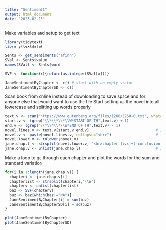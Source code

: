 ```yaml
---
title: "Sentiment1"
output: html_document
date: "2023-02-16"
---
```


Make variables and setup to get text

```r
library(tidytext)
library(textdata)

Sents <- get_sentiments("afinn")
SVal <- Sents$value
names(SVal) <- Sents$word

SVF <- function(x){return(as.integer(SVal[x]))}

JaneSentimentByChapter <- c() # start with an empty vector 
JaneSentimentByChapterSD <- c()
```

Scan book from online instead of downloading to save space and for anyone else that would want to use the file
Start setting up the novel into all lowercase and splitting up words properly

```r
text.v <- scan("https://www.gutenberg.org/files/1260/1260-0.txt", what="character", sep="\n")  # scan
start.v <- (grep("\\*\\*\\*\\W*START OF TH",text.v) + 1)
end.v <- (grep("\\*\\*\\*\\W*END OF TH",text.v) - 1)
novel.lines.v <- text.v[start.v:end.v]                              # 1 element per line
novel.v <- paste(novel.lines.v, collapse="<br>")                    # linebreaks become tags
novel.lower.v <- tolower(novel.v)
jane.chap.l <- strsplit(novel.lower.v, "<br>chapter [ivx]+(—conclusion)?<br>")    # split at chapter breaks
jane.chap.v <- unlist(jane.chap.l)                                  # 1 element per chapter
```

Make a loop to go through each chapter and plot the words for the sum and standard variation

```r
for(i in 1:length(jane.chap.v)) {    
  chapteri <- jane.chap.v[i]
  chapterlist <- strsplit(chapteri,"\\W")
  chapterv <- unlist(chapterlist)
  baz <- SVF(chapterv)
  buz <- baz[which(baz!="NA")]
  JaneSentimentByChapter[i] = sum(buz)
  JaneSentimentByChapterSD[i] = sd(buz)
}

plot(JaneSentimentByChapter)
plot(JaneSentimentByChapterSD)

```

